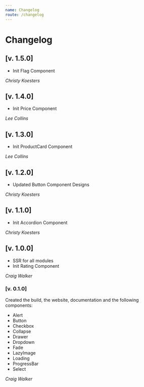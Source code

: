 ```yaml
---
name: Changelog
route: /changelog
---
```


# Changelog

## [v. 1.5.0]

- Init Flag Component

_Christy Koesters_

## [v. 1.4.0]

- Init Price Component

_Lee Collins_

## [v. 1.3.0]

- Init ProductCard Component

_Lee Collins_

## [v. 1.2.0]

- Updated Button Component Designs

_Christy Koesters_

## [v. 1.1.0]

- Init Accordion Component

_Christy Koesters_

## [v. 1.0.0]

- SSR for all modules
- Init Rating Component

_Craig Walker_

### [v. 0.1.0]

Created the build, the website, documentation and the following components:

- Alert
- Button
- Checkbox
- Collapse
- Drawer
- Dropdown
- Fade
- LazyImage
- Loading
- ProgressBar
- Select

_Craig Walker_
